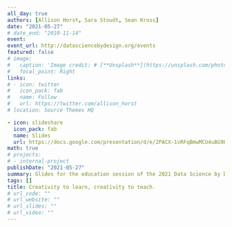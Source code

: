 ```yaml
---
all_day: true
authors: [Allison Horst, Sara Stoudt, Sean Kross]
date: "2021-05-27"
# date_end: "2019-11-14"
event: 
event_url: http://datasciencebydesign.org/events
featured: false
# image: 
#   caption: 'Image credit: # [**Unsplash**](https://unsplash.com/photos/bzdhc5b3Bxs)'
#   focal_point: Right
links:
# - icon: twitter
#   icon_pack: fab
#   name: Follow
#   url: https://twitter.com/allison_horst
# location: Source Themes HQ

- icon: slideshare
  icon_pack: fab
  name: Slides
  url: https://docs.google.com/presentation/d/e/2PACX-1vRFqBmwMCU4uBG9HCZPFhxRGgdAfr_OiQVcyWNW8HRUvv0PQQ5y-7qk1CrFV8BQ2IhUI9jjWuBTfT_7/pub?start=false&loop=false&delayms=3000
math: true
# projects:
# - internal-project
publishDate: "2021-05-27"
summary: Slides for the education session of the 2021 Data Science by Design Creator Conference.
tags: []
title: Creativity to learn, creativity to teach. 
# url_code: ""
# url_website: ""
# url_slides: ""
# url_video: ""
---
```

